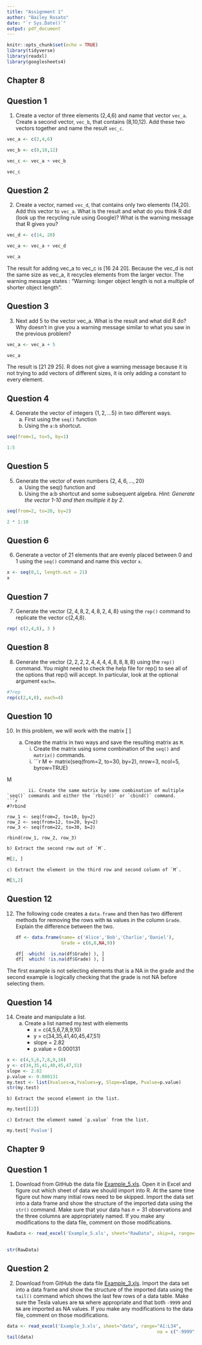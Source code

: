 ---
title: "Assignment 1"
author: "Bailey Rosato"
date: "`r Sys.Date()`"
output: pdf_document
---

```{r setup, include=FALSE}
knitr::opts_chunk$set(echo = TRUE)
library(tidyverse)
library(readxl)
library(googlesheets4)
```

## Chapter 8

## Question 1

1. Create a vector of three elements (2,4,6) and name that vector `vec_a`. Create a second vector, `vec_b`, that contains (8,10,12). Add these two vectors together and name the result `vec_c`.

```{r}
vec_a <- c(2,4,6)

vec_b <- c(8,10,12)

vec_c <- vec_a + vec_b

vec_c
```


## Question 2 

2. Create a vector, named `vec_d`, that contains only two elements (14,20). Add this vector to `vec_a`. What is the result and what do you think R did (look up the recycling rule using Google)? What is the warning message that R gives you?

```{r}
vec_d <- c(14, 20)

vec_a <- vec_a + vec_d

vec_a
```
The result for adding vec_a to vec_c is [16 24 20]. Because the vec_d is not the
same size as vec_a, it recycles elements from the larger vector. The warning 
message states : "Warning: longer object length is not a multiple of shorter 
object length". 

## Question 3

3. Next add 5 to the vector vec_a. What is the result and what did R do? Why doesn't in give you a warning message similar to what you saw in the previous problem?

```{r}
vec_a <- vec_a + 5

vec_a
```
The result is [21 29 25]. R does not give a warning message because it is not 
trying to add vectors of different sizes, it is only adding a constant to every 
element. 

## Question 4

4. Generate the vector of integers $\left\{ 1,2,\dots5\right\}$ in two different ways. 
    a) First using the `seq()` function 
    b) Using the `a:b` shortcut.
    
```{r}
seq(from=1, to=5, by=1)
```
```{r}
1:5 
```


## Question 5

5. Generate the vector of even numbers $\left\{ 2,4,6,\dots,20\right\}$ 
    a) Using the seq() function and 
    b) Using the a:b shortcut and some subsequent algebra. *Hint: Generate the vector 1-10 and then multiple it by 2*.

```{r}
seq(from=2, to=20, by=2)
```
```{r}
2 * 1:10
```

## Question 6

6. Generate a vector of 21 elements that are evenly placed between 0 and 1 using the `seq()` command and name this vector `x`. 

```{r}
x <- seq(0,1, length.out = 21)
x
```

## Question 7

7. Generate the vector $\left\{ 2,4,8,2,4,8,2,4,8\right\}$ 
  using the `rep()` command to replicate the vector c(2,4,8).

```{r}
rep( c(2,4,8), 3 )
```

## Question 8

8. Generate the vector $\left\{ 2,2,2,2,4,4,4,4,8,8,8,8\right\}$
  using the `rep()` command. You might need to check the help file for rep() to see all of the options that rep() will accept. In particular, look at the optional argument `each=`.

```{r}
#?rep
rep(c(2,4,8), each=4)
```
## Question 10 
10. In this problem, we will work with the matrix 
    \[ \left[\begin{array}{ccccc}
    2 & 4 & 6 & 8 & 10\\
    12 & 14 & 16 & 18 & 20\\
    22 & 24 & 26 & 28 & 30
    \end{array}\right]\]
    
    a) Create the matrix in two ways and save the resulting matrix as `M`.
        i. Create the matrix using some combination of the `seq()` and `matrix()` commands.
        i)
```{r}
M <- matrix(seq(from=2, to=30, by=2), nrow=3, ncol=5, byrow=TRUE)

M
```
        ii. Create the same matrix by some combination of multiple `seq()` commands and either the `rbind()` or `cbind()` command. 
```{r}
#?rbind

row_1 <- seq(from=2, to=10, by=2)
row_2 <- seq(from=12, to=20, by=2)
row_3 <- seq(from=22, to=30, b=2)

rbind(row_1, row_2, row_3)

```

    b) Extract the second row out of `M`.
```{r}
M[2, ]
```
    
    c) Extract the element in the third row and second column of `M`.
```{r}
M[3,2]
```

## Question 12 
12. The following code creates a `data.frame` and then has two different methods for removing the rows with `NA` values in the column `Grade`. Explain the difference between the two.
    ```{r, eval=FALSE}
    df <- data.frame(name= c('Alice','Bob','Charlie','Daniel'),
                     Grade = c(6,8,NA,9))
    
    df[ -which(  is.na(df$Grade) ), ]
    df[  which( !is.na(df$Grade) ), ]
    ```

The first example is not selecting elements that is a NA in the grade and the second 
example is logically checking that the grade is not NA before selecting them.

## Question 14

14. Create and manipulate a list.
    a) Create a list named my.test with elements
        + x = c(4,5,6,7,8,9,10)
        + y = c(34,35,41,40,45,47,51)
        + slope = 2.82
        + p.value = 0.000131
        
```{r}
x <- c(4,5,6,7,8,9,10)
y <- c(34,35,41,40,45,47,51)
slope <- 2.82
p.value <- 0.000131
my.test <- list(Xvalues=x,Yvalues=y, Slope=slope, Pvalue=p.value)
str(my.test)
```
        
    b) Extract the second element in the list.
```{r}
my.test[[2]]
```
    
    c) Extract the element named `p.value` from the list.
```{r}
my.test['Pvalue']
```
## Chapter 9

## Question 1 

1.  Download from GitHub the data file 
    [Example_5.xls](https://github.com/dereksonderegger/444/raw/master/data-raw/Example_5.xls). 
    Open it in Excel and figure out which sheet of data we should import into R. 
    At the same time figure out how many initial rows need to be skipped. Import 
    the data set into a data frame and show the structure of the imported data 
    using the `str()` command. Make sure that your data has $n=31$ observations
    and the three columns are appropriately named. If you make any modifications 
    to the data file, comment on those modifications.
    
```{r}
RawData <- read_excel('Example_5.xls', sheet="RawData", skip=4, range='A5:C36')
                                             

str(RawData)
```


## Question 2 

2.  Download from GitHub the data file 
    [Example_3.xls](https://github.com/dereksonderegger/444/raw/master/data-raw/Example_3.xls). 
    Import the data set into a data frame and show the structure of the imported 
    data using the `tail()` command which shows the last few rows of a data table. 
    Make sure the Tesla values are `NA` where appropriate and that both 
    `-9999` and `NA` are imported as NA values. If you make any modifications to 
    the data file, comment on those modifications.
    
```{r}
data <- read_excel('Example_3.xls', sheet="data", range="A1:L34",
                                                        na = c("-9999", "NA"))
tail(data)
```
    
